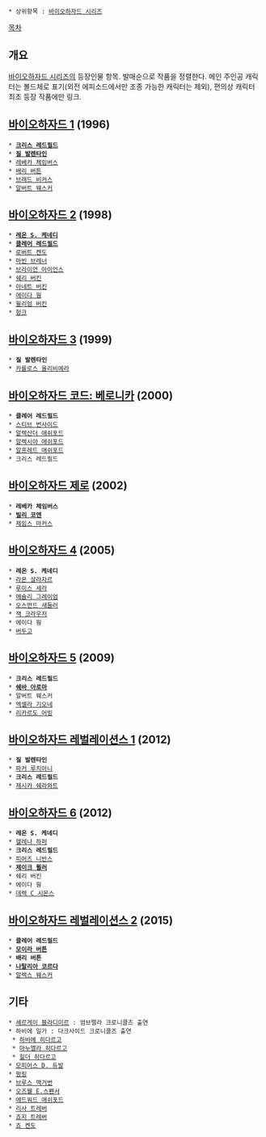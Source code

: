 * 상위항목 : [[바이오하자드 시리즈]]

[[목차]]

== 개요 ==
[[바이오하자드 시리즈]]의 등장인물 항목. 발매순으로 작품을 정렬한다. 메인 주인공 캐릭터는 볼드체로 표기(외전 에피소드에서만 조종 가능한 캐릭터는 제외), 편의상 캐릭터 최초 등장 작품에만 링크.

== [[바이오하자드 1]] (1996) ==
 * '''[[크리스 레드필드]]'''
 * '''[[질 발렌타인]]'''
 * [[레베카 체임버스]]
 * [[배리 버튼]]
 * [[브래드 비커스]]
 * [[알버트 웨스커]]

== [[바이오하자드 2]] (1998) ==
 * '''[[레온 S. 케네디]]'''
 * '''[[클레어 레드필드]]'''
 * [[로버트 켄도]]
 * [[마빈 브레너]]
 * [[브라이언 아이언스]]
 * [[쉐리 버킨]]
 * [[아네트 버킨]]
 * [[에이다 웡]]
 * [[윌리엄 버킨]]
 * [[헝크]]

== [[바이오하자드 3]] (1999) ==
 * '''질 발렌타인'''
 * [[카를로스 올리비에라]]

== [[바이오하자드 코드: 베로니카]] (2000) ==
 * '''클레어 레드필드'''
 * [[스티브 번사이드]]
 * [[알렉산더 애쉬포드]]
 * [[알렉시아 애쉬포드]]
 * [[알프레드 애쉬포드]]
 * 크리스 레드필드

== [[바이오하자드 제로]] (2002) ==
 * '''레베카 체임버스'''
 * '''[[빌리 코엔]]'''
 * [[제임스 마커스]]

== [[바이오하자드 4]] (2005) ==
 * '''레온 S. 케네디'''
 * [[라몬 살라자르]]
 * [[루이스 세라]]
 * [[애슐리 그레이엄]]
 * [[오스먼드 새들러]]
 * [[잭 크라우저]]
 * 에이다 웡
 * [[버두고]]

== [[바이오하자드 5]] (2009) ==
 * '''크리스 레드필드'''
 * '''[[쉐바 아로마]]'''
 * 알버트 웨스커
 * [[엑셀라 기오네]]
 * [[리카르도 어빙]]

== [[바이오하자드 레벌레이션스|바이오하자드 레벌레이션스 1]] (2012) ==
 * '''질 발렌타인'''
 * [[파커 루치아니]]
 * '''크리스 레드필드'''
 * [[제시카 쉐라와트]]

== [[바이오하자드 6]] (2012) ==
 * '''레온 S. 케네디'''
 * [[헬레나 하퍼]]
 * '''크리스 레드필드'''
 * [[피어즈 니반스]]
 * '''[[제이크 뮐러]]'''
 * 쉐리 버킨
 * 에이다 웡
 * [[데렉 C 시몬스]]

== [[바이오하자드 레벌레이션스 2]] (2015) ==
 * '''클레어 레드필드'''
 * '''[[모이라 버튼]]'''
 * '''배리 버튼'''
 * '''[[나탈리아 코르다]]'''
 * [[알렉스 웨스커]]

== 기타 ==
 * [[세르게이 블라디미르]] : 엄브렐라 크로니클즈 출연
 * 하비에 일가 : 다크사이드 크로니클즈 출연
  * [[하비에 히다르고]]
  * [[마누엘라 히다르고]]
  * [[힐더 히다르고]]
 * [[모피어스 D. 듀발]]
 * [[펑링]]
 * [[브루스 맥거번]]
 * [[오즈웰 E.스펜서]]
 * [[에드워드 애쉬포드]]
 * [[리사 트레버]]
 * [[죠지 트레버]]
 * [[죠 켄도]]
